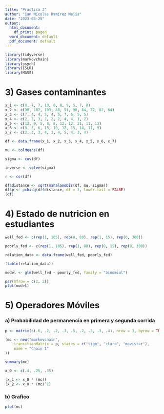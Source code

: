 ```yaml
---
title: "Practica 2"
author: "Ian Nicolas Ramírez Mejía"
date: "2023-03-25"
output:
  html_document:
    df_print: paged
  word_document: default
  pdf_document: default
---
```


```r
library(tidyverse)
library(markovchain)
library(psych)
library(ISLR)
library(MASS)
```

# 3) Gases contaminantes
```r

x_1 <- c(8, 7, 7, 10, 6, 8, 9, 5, 7, 8)
x_2 <- c(98, 107, 103, 88, 91, 90, 84, 72, 82, 64)
x_3 <- c(7, 4, 4, 5, 4, 5, 7, 6, 5, 5)
x_4 <- c(2, 3, 3, 2, 2, 2, 4, 4, 1, 2)
x_5 <- c(12, 9, 5, 8, 8, 12, 12, 21, 11, 13)
x_6 <- c(8, 5, 6, 15, 10, 12, 15, 14, 11, 9)
x_7 <- c(2, 3, 3, 4, 3, 4, 5, 4, 3, 4)

df <- data.frame(x_1, x_2, x_3, x_4, x_5, x_6, x_7)

mu <- colMeans(df)

sigma <- cov(df)

inverse <- solve(sigma)

r <- cor(df)

df$distance <- sqrt(mahalanobis(df, mu, sigma))
df$p <- pchisq(df$distance, df = 3, lower.tail = FALSE)
(df)
```


# 4) Estado de nutricion en estudiantes
```r
well_fed <- c(rep(1, 105), rep(0, 80), rep(1, 15), rep(0, 300))

poorly_fed <- c(rep(1, 105), rep(1, 80), rep(0, 15), rep(0, 300))

relation_data <- data.frame(well_fed, poorly_fed)

(table(relation_data))

model <- glm(well_fed ~ poorly_fed, family = "binomial")

par(mfrow = c(2, 2))
plot(model)
```


# 5) Operadores Móviles

### a) Probabilidad de permanencia en primera y segunda corrida
```r
p <- matrix(c(.6, .2, .2, .3, .5, .2, .3, .3, .4), nrow = 3, byrow = TRUE)

(mc <- new("markovchain",
    transitionMatrix = p, states = c("tigo", "claro", "movistar"),
    name = "Chain 1"
))

summary(mc)

x_0 <- c(.4, .25, .35)

(x_1 <- x_0 * (mc))
(x_2 <- x_0 * (mc)^2)
```

### b) Grafico
```r
plot(mc)
```

